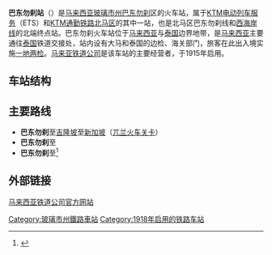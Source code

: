 {{noteTA
|G1=Railway
}}
{{Infobox station
| name          = <big>巴东勿刹</big> {{rint|my|ktm}} {{rint|my|ktmkomuter}}
|native_name = Padang Besar Railway Station<br />Stesen Kereta Api Padang Besar<br />
| former        = 
| type          = [[馬來亞鐵路通勤鐵路|通勤铁路]]車站<br>[[KTM电动列车服务|电动列车]]车站
| linecolour = #{{rcr|KTM ETS}}
| linecolour2 = #{{rcr|KTM Komuter|Padang Besar}}
| linecolour3 = #{{SRT color|巴东勿刹线}}
| image         = File:Padang Besar Msia Railway Station.jpg
| image_size    = 250
| image_caption = 巴东勿刹火车站站台鸟瞰图
| country       = {{MAS}}
| address       = {{flagicon|Perlis}}[[玻璃市州|玻璃市州]][[巴东勿刹|巴东勿刹]]
| coordinates   = {{Coord|6|39|47|N|100|19|13|E|type:railwaystation_region:MY|display=inline,title}}
| line          = {{rint|my|pbl}} [[KTM通勤铁路|KTM通勤铁路]]（2015－）<br>[[南线_(泰国)|泰国南线 （巴东勿刹支线）]]<br>{{rint|my|ets}} [[KTM电动列车服务|KTM电动列车服务]]（2010－）
| other         = 
| structure     = [[地面车站|地面车站]]
| levels        = 2层
| platform      = 1個[[侧式站台|侧式站台]]<br>1個[[岛式站台|岛式站台]]
| tracks        = 3条
| exits         = 未知
| parking       = 有
| bicycle       = 
| opened        = {{Start date and age|1918|7|1|df=y}}
| electrified   = 2015年
| rebulit       = 2013年1月
| code          = 
| owned         = [[马来亚铁道公司|马来亚铁道公司]]
| operator      = [[马来亚铁道公司|马来亚铁道公司]]
| system        = [[KTM通勤铁路北马区|KTM通勤铁路北马区]]、[[西海岸线_(马来西亚)|西海岸线]]
| service_hours = 
| last_train    = 
| web           =
[http://www.ktmb.com.my/ 马来亚铁路公司官方网站]
| ADA           =Y
| services      ={{Adjacent stations
|system1=KTM Komuter
|line1=Padang Besar|left1=|right1=武吉吉德里 
|system2=KTM ETS
|line2=KL Sentral–Padang Besar|left2=|right2=亚娄
|line3=Padang Besar–Gemas|left3=|right3=亚娄
}}
}}

'''巴东勿刹站'''（{{lang-ms|Stesen Kereta Api Padang Besar}}）是[[马来西亚|马来西亚]][[玻璃市州|玻璃市州]][[巴东勿刹|巴东勿刹]]区的火车站，属于[[KTM电动列车服务|KTM电动列车服务]]（ETS）和[[KTM通勤铁路北马区|KTM通勤铁路北马区]]的其中一站，也是北马区巴东勿刹线和[[西海岸线_(马来西亚)|西海岸线]]的北端终点站。巴东勿刹火车站位于[[马来西亚|马来西亚]]与[[泰国|泰国]]边界地带，是[[马来西亚|马来西亚]]主要通往[[泰国|泰国]]铁道交接处，站内设有大马和泰国的边检、海关部门，旅客在此出入境实施[[一地两检|一地两检]]。[[马来亚铁道公司|马来亚铁道公司]]是该车站的主要经营者，于1915年启用。

==车站结构==
{{gallery
|File:The true cars from Bangkok to Butterworth Malaysia (12353347924).jpg|[[泰国国家铁路|泰国国家铁路]]35次列车（{{站|曼谷}}至[[北海站_(槟城)|北海]]）车厢停靠在巴东勿刹站站台
}}
==主要路线==
*'''巴东勿刹'''至[[吉隆坡|吉隆坡]]至[[新加坡|新加坡]]（[[兀兰火车关卡|兀兰火车关卡]]）
*'''巴东勿刹'''至{{站|曼谷}}
*'''巴东勿刹'''至{{站|合艾}}<ref>{{cite web|title=Padang Besar Hat Yai Shuttle Train|url=http://www.train36.com/padang-besar-hat-yai-shuttle-train.html|publisher=train36|access-date=2017-06-25|archive-date=2020-12-05|archive-url=https://web.archive.org/web/20201205115823/https://www.train36.com/padang-besar-hat-yai-shuttle-train.html|dead-url=no}}</ref>

==外部链接==
{{commonscat|Padang Besar Railway Station}}
[http://www.ktmb.com.my/ 马来西亚铁道公司官方网站] {{Wayback|url=http://www.ktmb.com.my/ |date=20151126173623 }}


{{马来亚铁路西海岸线}}
{{泰铁南部线}}

[[Category:玻璃市州鐵路車站|Category:玻璃市州鐵路車站]]
[[Category:1918年启用的铁路车站|Category:1918年启用的铁路车站]]